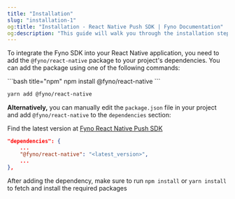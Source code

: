 ```yaml
---
title: "Installation"
slug: "installation-1"
og:title: "Installation - React Native Push SDK | Fyno Documentation"
og:description: "This guide will walk you through the installation steps required to get your app ready for push notifications."
---
```


To integrate the Fyno SDK into your React Native application, you need to add the `@fyno/react-native` package to your project's dependencies. You can add the package using one of the following commands:

<CodeBlocks>
```bash title="npm"
npm install @fyno/react-native
```

```bash title="yarn"
yarn add @fyno/react-native
```

</CodeBlocks>

**Alternatively,** you can manually edit the `package.json` file in your project and add `@fyno/react-native` to the `dependencies` section:

Find the latest version at [Fyno React Native Push SDK](https://www.npmjs.com/package/@fyno/react-native)

```json title="package.json" wordWrap
"dependencies": {
    ...
    "@fyno/react-native": "<latest_version>",
    ...
},
```

After adding the dependency, make sure to run `npm install` or `yarn install` to fetch and install the required packages
